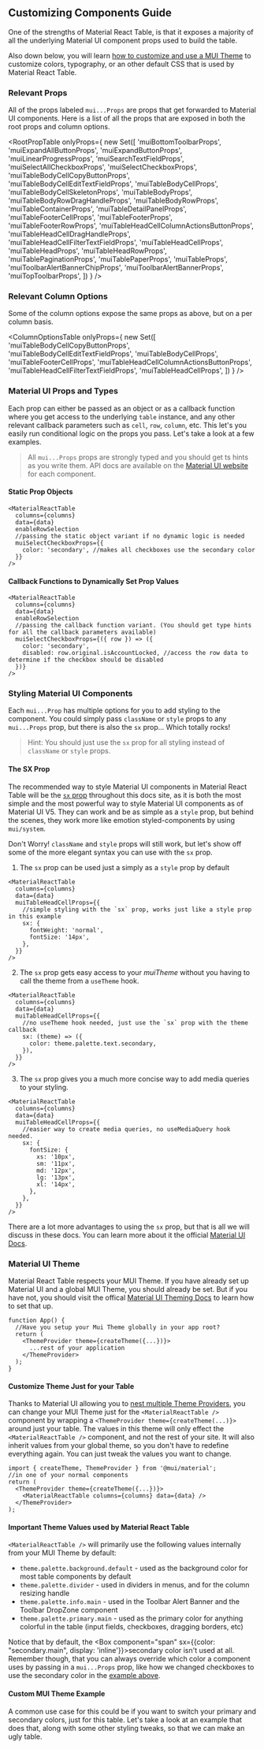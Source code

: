 
<Head>
  <title>Customizing Components Guide - Material React Table Docs</title>
  <meta
    name="description"
    content="How to customize and pass props to Material UI components and set up a MUI Theme in Material React Table"
  />
</Head>

## Customizing Components Guide

One of the strengths of Material React Table, is that it exposes a majority of all the underlying Material UI component props used to build the table.

Also down below, you will learn [how to customize and use a MUI Theme](#material-ui-theme) to customize colors, typography, or an other default CSS that is used by Material React Table.

### Relevant Props

All of the props labeled `mui...Props` are props that get forwarded to Material UI components. Here is a list of all the props that are exposed in both the root props and column options.

<RootPropTable
  onlyProps={
    new Set([
      'muiBottomToolbarProps',
      'muiExpandAllButtonProps',
      'muiExpandButtonProps',
      'muiLinearProgressProps',
      'muiSearchTextFieldProps',
      'muiSelectAllCheckboxProps',
      'muiSelectCheckboxProps',
      'muiTableBodyCellCopyButtonProps',
      'muiTableBodyCellEditTextFieldProps',
      'muiTableBodyCellProps',
      'muiTableBodyCellSkeletonProps',
      'muiTableBodyProps',
      'muiTableBodyRowDragHandleProps',
      'muiTableBodyRowProps',
      'muiTableContainerProps',
      'muiTableDetailPanelProps',
      'muiTableFooterCellProps',
      'muiTableFooterProps',
      'muiTableFooterRowProps',
      'muiTableHeadCellColumnActionsButtonProps',
      'muiTableHeadCellDragHandleProps',
      'muiTableHeadCellFilterTextFieldProps',
      'muiTableHeadCellProps',
      'muiTableHeadProps',
      'muiTableHeadRowProps',
      'muiTablePaginationProps',
      'muiTablePaperProps',
      'muiTableProps',
      'muiToolbarAlertBannerChipProps',
      'muiToolbarAlertBannerProps',
      'muiTopToolbarProps',
    ])
  }
/>

### Relevant Column Options

Some of the column options expose the same props as above, but on a per column basis.

<ColumnOptionsTable
  onlyProps={
    new Set([
      'muiTableBodyCellCopyButtonProps',
      'muiTableBodyCellEditTextFieldProps',
      'muiTableBodyCellProps',
      'muiTableFooterCellProps',
      'muiTableHeadCellColumnActionsButtonProps',
      'muiTableHeadCellFilterTextFieldProps',
      'muiTableHeadCellProps',
    ])
  }
/>

### Material UI Props and Types

Each prop can either be passed as an object or as a callback function where you get access to the underlying `table` instance, and any other relevant callback parameters such as `cell`, `row`, `column`, etc. This let's you easily run conditional logic on the props you pass. Let's take a look at a few examples.

> All `mui...Props` props are strongly typed and you should get ts hints as you write them. API docs are available on the [Material UI website](https://mui.com/material-ui/api/table/) for each component.

#### Static Prop Objects

```tsx
<MaterialReactTable
  columns={columns}
  data={data}
  enableRowSelection
  //passing the static object variant if no dynamic logic is needed
  muiSelectCheckboxProps={{
    color: 'secondary', //makes all checkboxes use the secondary color
  }}
/>
```

#### Callback Functions to Dynamically Set Prop Values

```tsx
<MaterialReactTable
  columns={columns}
  data={data}
  enableRowSelection
  //passing the callback function variant. (You should get type hints for all the callback parameters available)
  muiSelectCheckboxProps={({ row }) => ({
    color: 'secondary',
    disabled: row.original.isAccountLocked, //access the row data to determine if the checkbox should be disabled
  })}
/>
```

### Styling Material UI Components

Each `mui...Prop` has multiple options for you to add styling to the component. You could simply pass `className` or `style` props to any `mui...Props` prop, but there is also the `sx` prop... Which totally rocks!

> Hint: You should just use the `sx` prop for all styling instead of `className` or `style` props.

#### The SX Prop

The recommended way to style Material UI components in Material React Table will be the [`sx` prop](https://mui.com/system/basics/#the-sx-prop) throughout this docs site, as it is both the most simple and the most powerful way to style Material UI components as of Material UI V5. They can work and be as simple as a `style` prop, but behind the scenes, they work more like emotion styled-components by using `mui/system`.

Don't Worry! `className` and `style` props will still work, but let's show off some of the more elegant syntax you can use with the `sx` prop.

1. The `sx` prop can be used just a simply as a `style` prop by default

```tsx
<MaterialReactTable
  columns={columns}
  data={data}
  muiTableHeadCellProps={{
    //simple styling with the `sx` prop, works just like a style prop in this example
    sx: {
      fontWeight: 'normal',
      fontSize: '14px',
    },
  }}
/>
```

2. The `sx` prop gets easy access to your _muiTheme_ without you having to call the theme from a `useTheme` hook.

```tsx
<MaterialReactTable
  columns={columns}
  data={data}
  muiTableHeadCellProps={{
    //no useTheme hook needed, just use the `sx` prop with the theme callback
    sx: (theme) => ({
      color: theme.palette.text.secondary,
    }),
  }}
/>
```

3. The `sx` prop gives you a much more concise way to add media queries to your styling.

```tsx
<MaterialReactTable
  columns={columns}
  data={data}
  muiTableHeadCellProps={{
    //easier way to create media queries, no useMediaQuery hook needed.
    sx: {
      fontSize: {
        xs: '10px',
        sm: '11px',
        md: '12px',
        lg: '13px',
        xl: '14px',
      },
    },
  }}
/>
```

There are a lot more advantages to using the `sx` prop, but that is all we will discuss in these docs. You can learn more about it the official [Material UI Docs](https://mui.com/system/basics/#the-sx-prop).

### Material UI Theme

Material React Table respects your MUI Theme. If you have already set up Material UI and a global MUI Theme, you should already be set. But if you have not, you should visit the offical [Material UI Theming Docs](https://mui.com/material-ui/customization/theming/) to learn how to set that up.

```tsx
function App() {
  //Have you setup your Mui Theme globally in your app root?
  return (
    <ThemeProvider theme={createTheme({...})}>
      ...rest of your application
    </ThemeProvider>
  );
}
```

#### Customize Theme Just for your Table

Thanks to Material UI allowing you to [nest multiple Theme Providers](https://mui.com/material-ui/customization/theming/#nesting-the-theme), you can change your MUI Theme just for the `<MaterialReactTable />` component by wrapping a `<ThemeProvider theme={createTheme(...)}>` around just your table. The values in this theme will only effect the `<MaterialReactTable />` component, and not the rest of your site. It will also inherit values from your global theme, so you don't have to redefine everything again. You can just tweak the values you want to change.

```tsx
import { createTheme, ThemeProvider } from '@mui/material';
//in one of your normal components
return (
  <ThemeProvider theme={createTheme({...})}>
    <MaterialReactTable columns={columns} data={data} />
  </ThemeProvider>
);
```

#### Important Theme Values used by Material React Table

`<MaterialReactTable />` will primarily use the following values internally from your MUI Theme by default:

- `theme.palette.background.default` - used as the background color for most table components by default
- `theme.palette.divider` - used in dividers in menus, and for the column resizing handle
- `theme.palette.info.main` - used in the Toolbar Alert Banner and the Toolbar DropZone component
- `theme.palette.primary.main` - used as the primary color for anything colorful in the table (input fields, checkboxes, dragging borders, etc)

Notice that by default, the <Box component="span" sx={{color: "secondary.main", display: 'inline'}}>secondary color</Box> isn't used at all. Remember though, that you can always override which color a component uses by passing in a `mui...Props` prop, like how we changed checkboxes to use the secondary color in the [example above](#static-prop-objects).

#### Custom MUI Theme Example

A common use case for this could be if you want to switch your primary and secondary colors, just for this table. Let's take a look at an example that does that, along with some other styling tweaks, so that we can make an ugly table.

<Example />

